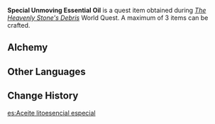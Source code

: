 {{Item Infobox
|id           = 101625
|image        = Item Special Unmoving Essential Oil.png
|type         = Quest Items
|rarity       = 3
|description  = A dangerous substance made using the formula that [[Clitopho]] provided by compressing two Unmoving Essential Oils into one very dense bottle filled with Geo elemental energy.<br />Due to its fame as a highly unstable concoction, only madmen or experienced miners would dare use it, making it an uncommon sight indeed.<br />Handle with utmost care!
|source1      = [[The Heavenly Stone's Debris]]
}}
'''Special Unmoving Essential Oil''' is a quest item obtained during ''[[The Heavenly Stone's Debris]]'' World Quest. A maximum of 3 items can be crafted.

==Alchemy==
{{Recipe
|type = Crafting
|Cor Lapis = 2
|Frog (Material) = 2
|Mora = 0
|sort = Frog (Material),Cor Lapis,Mora
}}

==Other Languages==
{{Other Languages|default_hidden = 1
|en      = Special Unmoving Essential Oil
|zhs     = 特殊的磐石精油
|zhs_rm  = Tèshū de Pánshí Jīngyóu
|zht     = 特殊的磐石精油
|zht_rm  = Tèshū de Pánshí Jīngyóu
|ja      = 特殊な磐石のオイル
|ja_rm   = Tokushu na Banjaku no Oiru
|ko      = 특수 반석의 오일
|ko_rm   = Teuksu Banseok-ui Oil
|es      = Aceite litoesencial especial
|fr      = Huile essentielle Géo spéciale
|ru      = Особая эссенция неподвижности
|th      = น้ำมันหินสูตรพิเศษ
|th_rm   = 
|vi      = {{tt|Tinh Dầu|精油}} {{tt|Bàn Thạch|磐石}} {{tt|Đặc Biệt|特別}}
|de      = Spezial-Geröllöl
|id      = Unmoving Essential Oil Khusus
|pt      = Óleo Essencial de Imobilidade Especial
}}

==Change History==
{{Change History|2.6}}

[[es:Aceite litoesencial especial]]